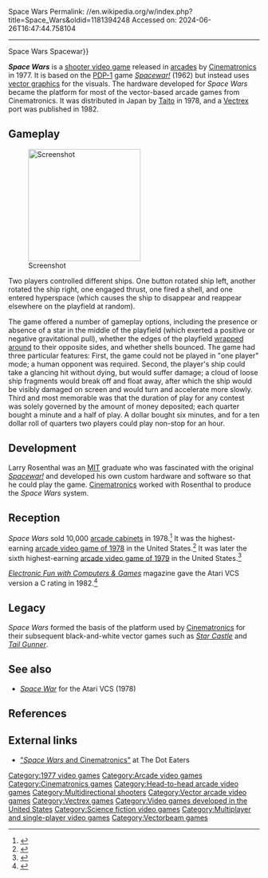 Space Wars
Permalink: //en.wikipedia.org/w/index.php?title=Space_Wars&oldid=1181394248
Accessed on: 2024-06-26T16:47:44.758104



------
Space Wars
{{Short description|1977 video game}}
{{Other uses|Spacewar (disambiguation){{!}}Spacewar}}
{{More citations needed|date=May 2020}}
{{Infobox video game
|title = Space Wars
|image = Space Wars cover.jpg
|developer = [[Cinematronics]]
|publisher = {{vgrelease|NA/SPA|[[Cinematronics]]<ref name="flyers">{{cite web |title=Space Wars Video Game Flyers |url=https://flyers.arcade-museum.com/?page=archive&db=videodb&name=Space+Wars |website=The Arcade Flyer Archive |access-date=31 May 2021}}</ref>|JP|[[Taito]]<ref name="MAD">{{cite web |title=Space Wars |url=https://mediaarts-db.bunka.go.jp/id/M732601 |website=Media Arts Database |publisher=[[Agency for Cultural Affairs]] |access-date=31 May 2021}}</ref>|DE|[[Vectorbeam]]<ref name="flyers"/>}}
|programmer = Larry Rosenthal<ref name=giantlist/>
|release = '''Arcade''' {{vgrelease|NA|November 1977<ref>{{cite book |last1=Akagi |first1=Masumi |title=アーケードTVゲームリスト国内•海外編(1971–2005) |trans-title=Arcade TV Game List: Domestic • Overseas Edition (1971–2005) |date=October 13, 2006 |publisher=Amusement News Agency |lang=ja |location=Japan |isbn=978-4990251215 |page=114 |url=https://archive.org/details/ArcadeGameList1971-2005/page/n115}}</ref>|JP|July 1978<ref name="MAD"/>|EU|1978<ref name="flyers"/>}} '''Vectrex''' {{vgrelease|NA|1982}}
|genre = [[Multidirectional shooter]]
|modes = 2 players, player vs. player
|arcade system = 
|platforms = [[Arcade game|Arcade]], [[Vectrex]]
}}

'''''Space Wars''''' is a [[shooter video game]] released in [[Arcade game|arcades]] by [[Cinematronics]] in 1977. It is based on the [[PDP-1]] game ''[[Spacewar!]]'' (1962) but instead uses [[vector graphics]] for the visuals. The hardware developed for ''Space Wars'' became the platform for most of the vector-based arcade games from Cinematronics. It was distributed in Japan by [[Taito]] in 1978, and a [[Vectrex]] port was published in 1982.

==Gameplay==
[[File:SPACEWAR.png|225px|thumb|left|Screenshot]]

Two players controlled different ships.  One button rotated ship left, another rotated the ship right, one engaged thrust, one fired a shell, and one entered hyperspace (which causes the ship to disappear and reappear elsewhere on the playfield at random).

The game offered a number of gameplay options, including the presence or absence of a star in the middle of the playfield (which exerted a positive or negative gravitational pull), whether the edges of the playfield [[wraparound (video games)|wrapped around]] to their opposite sides, and whether shells bounced. <!-- Was there an option that controlled whether ships had inertia?  Research? -->The game had three particular features: First, the game could not be played in "one player" mode; a human opponent was required. Second, the player's ship could take a glancing hit without dying, but would suffer damage; a cloud of loose ship fragments would break off and float away, after which the ship would be visibly damaged on screen and would turn and accelerate more slowly. Third and most memorable was that the duration of play for any contest was solely governed by the amount of money deposited; each quarter bought a minute and a half of play. A dollar bought six minutes, and for a ten dollar roll of quarters two players could play non-stop for an hour.

==Development==
Larry Rosenthal was an [[MIT]] graduate who was fascinated with the original ''[[Spacewar!]]'' and developed his own custom hardware and software so that he could play the game. [[Cinematronics]] worked with Rosenthal to produce the ''Space Wars'' system.

==Reception==
''Space Wars '' sold 10,000 [[arcade cabinet]]s in 1978.<ref name="Bloom">{{cite book |last1=Bloom |first1=Steve |title=Video Invaders |publisher=Arco Publishing |isbn=978-0-668-05520-8 |page=18 |url=https://archive.org/details/book_video_invaders/page/n38}}</ref> It was the highest-earning [[1978 in video games|arcade video game of 1978]] in the United States.<ref name="Replay">{{cite journal |title=Video Games |journal=RePlay |date=November 1978}}</ref> It was later the sixth highest-earning [[1979 in video games|arcade video game of 1979]] in the United States.<ref>{{cite journal |title=Video Games |journal=RePlay |date=November 1979}}</ref>

''[[Electronic Fun with Computers & Games]]'' magazine gave the Atari VCS version a C rating in 1982.<ref>{{cite magazine |title=Video Game Explosion! We rate every game in the world |magazine=[[Electronic Fun with Computers & Games]] |date=December 1982 |volume=1 |issue=2 |pages=12–7 |url=https://archive.org/details/Electronic_Fun_with_Computer_Games_Vol_01_No_02_1982-12_Fun_Games_Publishing_US/page/n11/mode/2up}}</ref>

==Legacy==
''Space Wars'' formed the basis of the platform used by [[Cinematronics]] for their subsequent black-and-white vector games such as ''[[Star Castle]]'' and ''[[Tail Gunner]]''.

==See also==
*''[[Space War]]'' for the Atari VCS (1978)

==References==
{{reflist|refs=
<ref name=giantlist>{{cite web|title=The Giant List of Classic Game Programmers|url=https://dadgum.com/giantlist/ |last1=Hague |first1=James}}</ref>
}}

==External links==
* [http://thedoteaters.com/?bitstory=bitstory-article-2/space-wars-and-cinematronics "''Space Wars'' and Cinematronics"] at The Dot Eaters

[[Category:1977 video games]]
[[Category:Arcade video games]]
[[Category:Cinematronics games]]
[[Category:Head-to-head arcade video games]]
[[Category:Multidirectional shooters]]
[[Category:Vector arcade video games]]
[[Category:Vectrex games]]
[[Category:Video games developed in the United States]]
[[Category:Science fiction video games]]
[[Category:Multiplayer and single-player video games]]
[[Category:Vectorbeam games]]